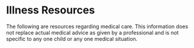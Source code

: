 
# Illness Resources

The following are resources regarding medical care. This information does not replace actual medical advice as given by a professional and is not specific to any one child or any one medical situation.

<ResourceGrid>

<Resource url="https://files.rothrotterlaster.com/2025/fever.pdf" name="Fever" />

<Resource
  url="https://files.rothrotterlaster.com/2025/vomit-diarrhea.pdf"
  name="Vomiting or Diarrhea"
/>

<Resource
  url="https://files.rothrotterlaster.com/2025/stomach-bugs.pdf"
  name="How to Prevent Stomach Bugs"
/>

<Resource
  url="https://www.youtube.com/watch?v=Hl6vItGt4qQ"
  name="How to do your Strep Test at home"
  icon="video"
/>

</ResourceGrid>
